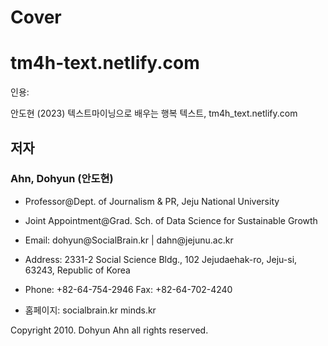 # Cover {.unnumbered}

# tm4h-text.netlify.com

인용:

안도현 (2023) 텍스트마이닝으로 배우는 행복 텍스트, tm4h_text.netlify.com

## 저자 

### Ahn, Dohyun (안도현)

- Professor@Dept. of Journalism & PR, Jeju National University

- Joint Appointment@Grad. Sch. of Data Science for Sustainable Growth

- Email: dohyun@SocialBrain.kr | dahn@jejunu.ac.kr  

- Address: 2331-2 Social Science Bldg., 102 Jejudaehak-ro, Jeju-si, 63243, Republic of Korea  

- Phone: +82-64-754-2946 Fax: +82-64-702-4240  

- 홈페이지: socialbrain.kr minds.kr


Copyright 2010. Dohyun Ahn all rights reserved.



